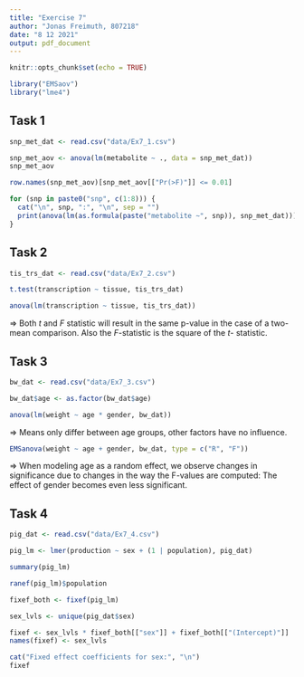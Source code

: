 ```yaml
---
title: "Exercise 7"
author: "Jonas Freimuth, 807218"
date: "8 12 2021"
output: pdf_document
---
```


```r
knitr::opts_chunk$set(echo = TRUE)

library("EMSaov")
library("lme4")
```

## Task 1

```r
snp_met_dat <- read.csv("data/Ex7_1.csv")

snp_met_aov <- anova(lm(metabolite ~ ., data = snp_met_dat))
snp_met_aov
```

```r
row.names(snp_met_aov)[snp_met_aov[["Pr(>F)"]] <= 0.01]
```

```r
for (snp in paste0("snp", c(1:8))) {
  cat("\n", snp, ":", "\n", sep = "")
  print(anova(lm(as.formula(paste("metabolite ~", snp)), snp_met_dat)))
}
```

## Task 2

```r
tis_trs_dat <- read.csv("data/Ex7_2.csv")

t.test(transcription ~ tissue, tis_trs_dat)

anova(lm(transcription ~ tissue, tis_trs_dat))
```

$\Rightarrow$ Both $t$ and $F$ statistic will result in the same p-value in the
case of a two-mean comparison. Also the $F$-statistic is the square of the $t$-
statistic.

## Task 3

```r
bw_dat <- read.csv("data/Ex7_3.csv")

bw_dat$age <- as.factor(bw_dat$age) 

anova(lm(weight ~ age * gender, bw_dat))
```

$\Rightarrow$ Means only differ between age groups, other factors have no 
influence.

```r
EMSanova(weight ~ age + gender, bw_dat, type = c("R", "F"))
```
$\Rightarrow$ When modeling age as a random effect, we observe changes in 
significance due to changes in the way the F-values are computed: The effect of 
gender becomes even less significant.

## Task 4
```r
pig_dat <- read.csv("data/Ex7_4.csv")

pig_lm <- lmer(production ~ sex + (1 | population), pig_dat)

summary(pig_lm)
```

```r
ranef(pig_lm)$population
```

```r
fixef_both <- fixef(pig_lm)

sex_lvls <- unique(pig_dat$sex)

fixef <- sex_lvls * fixef_both[["sex"]] + fixef_both[["(Intercept)"]]
names(fixef) <- sex_lvls

cat("Fixed effect coefficients for sex:", "\n")
fixef
```


